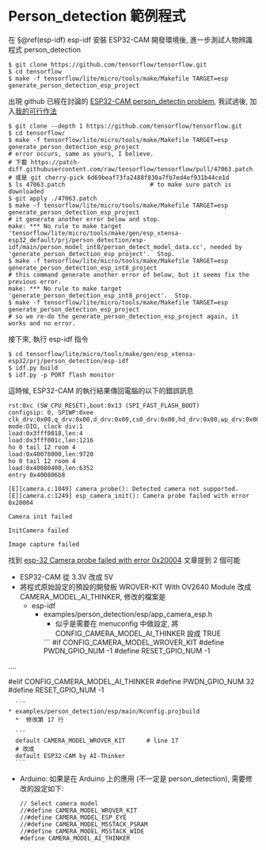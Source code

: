 # Person_detection 範例程式 {#chap-person-detection}


在 §\@ref(esp-idf) esp-idf 安裝 ESP32-CAM 開發環境後, 進一步測試人物辨識程式 person_detection


```
$ git clone https://github.com/tensorflow/tensorflow.git
$ cd tensorflow
$ make -f tensorflow/lite/micro/tools/make/Makefile TARGET=esp generate_person_detection_esp_project
```

出現 github 已經在討論的 [ESP32-CAM person_detectin problem](https://github.com/tensorflow/tensorflow/pull/47063), 我試過後, 加入[我的可行作法](https://github.com/tensorflow/tensorflow/pull/47063#issuecomment-814165177)

```
$ git clone --depth 1 https://github.com/tensorflow/tensorflow.git
$ cd tensorflow/
$ make -f tensorflow/lite/micro/tools/make/Makefile TARGET=esp generate_person_detection_esp_project
# error occurs, same as yours, I believe.
# 下載 https://patch-diff.githubusercontent.com/raw/tensorflow/tensorflow/pull/47063.patch
# 或是 git cherry-pick 6d69beaf73fa2488f830a7fb7ed4ef931b44ce1d
$ ls 47063.patch                        # to make sure patch is downloaded
$ git apply ./47063.patch
$ make -f tensorflow/lite/micro/tools/make/Makefile TARGET=esp generate_person_detection_esp_project
# it generate another error below and stop.
make: *** No rule to make target 'tensorflow/lite/micro/tools/make/gen/esp_xtensa-esp32_default/prj/person_detection/esp-idf/main/person_model_int8/person_detect_model_data.cc', needed by 'generate_person_detection_esp_project'.  Stop.
$ make -f tensorflow/lite/micro/tools/make/Makefile TARGET=esp generate_person_detection_esp_int8_project
# this command generate another error of below, but it seems fix the previous error.
make: *** No rule to make target 'generate_person_detection_esp_int8_project'.  Stop.
$ make -f tensorflow/lite/micro/tools/make/Makefile TARGET=esp generate_person_detection_esp_project
# so we re-do the generate_person_detection_esp_project again, it works and no error.
```

接下來, 執行 esp-idf 指令  

```
$ cd tensorflow/lite/micro/tools/make/gen/esp_xtensa-esp32/prj/person_detection/esp-idf
$ idf.py build
$ idf.py -p PORT flash monitor
```

這時候, ESP32-CAM 的執行結果傳回電腦的以下的錯誤訊息  

```
rst:0xc (SW_CPU_RESET),boot:0x13 (SPI_FAST_FLASH_BOOT)
configsip: 0, SPIWP:0xee
clk_drv:0x00,q_drv:0x00,d_drv:0x00,cs0_drv:0x00,hd_drv:0x00,wp_drv:0x00
mode:DIO, clock div:1
load:0x3fff0018,len:4
load:0x3fff001c,len:1216
ho 0 tail 12 room 4
load:0x40078000,len:9720
ho 0 tail 12 room 4
load:0x40080400,len:6352
entry 0x400806b8

[E][camera.c:1049] camera_probe(): Detected camera not supported.
[E][camera.c:1249] esp_camera_init(): Camera probe failed with error 0x20004

Camera init failed

InitCamera failed

Image capture failed
```

找到 [esp-32 Camera probe failed with error 0x20004](https://github.com/espressif/esp32-camera/issues/102) 文章提到 2 個可能  

* ESP32-CAM 從 3.3V 改成 5V  
* 將程式原始設定的預設的開發板 WROVER-KIT With OV2640 Module 改成 CAMERA_MODEL_AI_THINKER, 修改的檔案是  
  * esp-idf   
    * examples/person_detection/esp/app_camera_esp.h  
      *   似乎是需要在 menuconfig 中做設定, 將 CONFIG_CAMERA_MODEL_AI_THINKER 設成 TRUE
      
      ```
#if CONFIG_CAMERA_MODEL_WROVER_KIT
#define PWDN_GPIO_NUM -1
#define RESET_GPIO_NUM -1

....

#elif CONFIG_CAMERA_MODEL_AI_THINKER
#define PWDN_GPIO_NUM 32
#define RESET_GPIO_NUM -1

      ```
    * examples/person_detection/esp/main/Kconfig.projbuild  
      *  修改第 17 行
      
      ```
      default CAMERA_MODEL_WROVER_KIT      # line 17
      # 改成 
      default ESP32-CAM by AI-Thinker
      ```
  * Arduino: 如果是在 Arduino 上的應用 (不一定是 person_detection), 需要修改的設定如下:  
    
    ```
// Select camera model
//#define CAMERA_MODEL_WROVER_KIT
//#define CAMERA_MODEL_ESP_EYE
//#define CAMERA_MODEL_M5STACK_PSRAM
//#define CAMERA_MODEL_M5STACK_WIDE
#define CAMERA_MODEL_AI_THINKER
    ```
